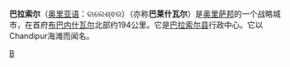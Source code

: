 {{Infobox Indian jurisdiction |
native_name = Balasore|
other_name = 印度沙城 |
locator_position = left |
type = city |
latd = 21.49 | longd = 86.93 |
state_name = 奥里萨邦 |
district = [[巴拉索尔县|巴拉索尔县]] |
leader_title = |
leader_name = |
altitude = 16 |
population_as_of = 2001 |
population_total = 20,23,000|
population_density = |
area_magnitude= sq. km |
area_total =  |
area_telephone = 06782 |
postal_code =756001 |
vehicle_code_range =OR/01 |
sex_ratio = |
unlocode = |
website = |
footnotes = |
}}

'''巴拉索尔'''（[[奥里亚语|奥里亚语]]：ବାଲେଶ୍ଵର）（亦称'''巴莱什瓦尔'''）是[[奥里萨邦|奥里萨邦]]的一个战略城市，在首府[[布巴内什瓦尔|布巴内什瓦尔]]北部约194公里。它是[[巴拉索尔县|巴拉索尔县]]行政中心。它以Chandipur海滩而闻名。

[[Category:印度城市|B]]